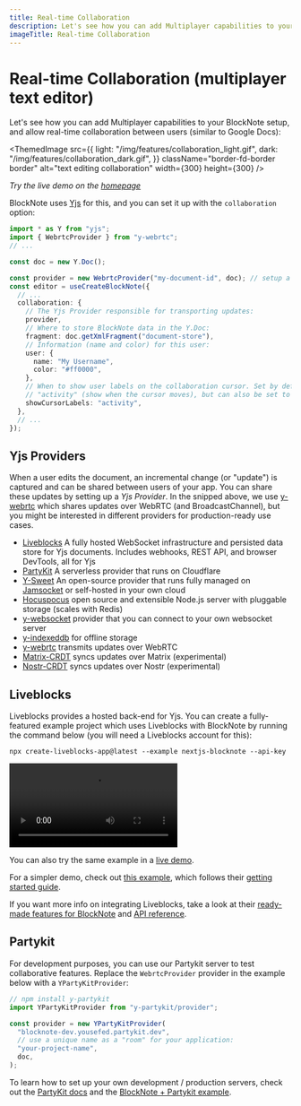 ```yaml
---
title: Real-time Collaboration
description: Let's see how you can add Multiplayer capabilities to your BlockNote setup, and allow real-time collaboration between users (similar to Google Docs)
imageTitle: Real-time Collaboration
---
```


# Real-time Collaboration (multiplayer text editor)

Let's see how you can add Multiplayer capabilities to your BlockNote setup, and allow real-time collaboration between users (similar to Google Docs):

<ThemedImage
  src={{
    light: "/img/features/collaboration_light.gif",
    dark: "/img/features/collaboration_dark.gif",
  }}
  className="border-fd-border border"
  alt="text editing collaboration"
  width={300}
  height={300}
/>

_Try the live demo on the [homepage](https://www.blocknotejs.org)_

BlockNote uses [Yjs](https://github.com/yjs/yjs) for this, and you can set it up with the `collaboration` option:

```typescript
import * as Y from "yjs";
import { WebrtcProvider } from "y-webrtc";
// ...

const doc = new Y.Doc();

const provider = new WebrtcProvider("my-document-id", doc); // setup a yjs provider (explained below)
const editor = useCreateBlockNote({
  // ...
  collaboration: {
    // The Yjs Provider responsible for transporting updates:
    provider,
    // Where to store BlockNote data in the Y.Doc:
    fragment: doc.getXmlFragment("document-store"),
    // Information (name and color) for this user:
    user: {
      name: "My Username",
      color: "#ff0000",
    },
    // When to show user labels on the collaboration cursor. Set by default to
    // "activity" (show when the cursor moves), but can also be set to "always".
    showCursorLabels: "activity",
  },
  // ...
});
```

## Yjs Providers

When a user edits the document, an incremental change (or "update") is captured and can be shared between users of your app. You can share these updates by setting up a _Yjs Provider_. In the snipped above, we use [y-webrtc](https://github.com/yjs/y-webrtc) which shares updates over WebRTC (and BroadcastChannel), but you might be interested in different providers for production-ready use cases.

- [Liveblocks](https://liveblocks.io/yjs) A fully hosted WebSocket infrastructure and persisted data store for Yjs documents. Includes webhooks, REST API, and browser DevTools, all for Yjs
- [PartyKit](https://www.partykit.io/) A serverless provider that runs on Cloudflare
- [Y-Sweet](https://jamsocket.com/y-sweet) An open-source provider that runs fully managed on [Jamsocket](https://jamsocket.com) or self-hosted in your own cloud
- [Hocuspocus](https://www.hocuspocus.dev/) open source and extensible Node.js server with pluggable storage (scales with Redis)
- [y-websocket](https://github.com/yjs/y-websocket) provider that you can connect to your own websocket server
- [y-indexeddb](https://github.com/yjs/y-indexeddb) for offline storage
- [y-webrtc](https://github.com/yjs/y-webrtc) transmits updates over WebRTC
- [Matrix-CRDT](https://github.com/yousefED/matrix-crdt) syncs updates over Matrix (experimental)
- [Nostr-CRDT](https://github.com/yousefED/nostr-crdt) syncs updates over Nostr (experimental)

## Liveblocks

Liveblocks provides a hosted back-end for Yjs. You can create a fully-featured example project which uses Liveblocks with BlockNote by running the command below (you will need a Liveblocks account for this):

```shell
npx create-liveblocks-app@latest --example nextjs-blocknote --api-key
```

<video
  autoPlay
  loop
  src="/img/screenshots/liveblocks_blocknote_example.mp4"
  aria-label="BlockNote example using Liveblocks Yjs, showing collaboration and DevTools"
/>

You can also try the same example in a [live demo](https://liveblocks.io/examples/collaborative-text-editor/nextjs-blocknote).

For a simpler demo, check out [this example](/docs/examples/collaboration/liveblocks), which follows their [getting started guide](https://liveblocks.io/docs/get-started/react-blocknote).

If you want more info on integrating Liveblocks, take a look at their [ready-made features for BlockNote](https://liveblocks.io/docs/ready-made-features/text-editor/blocknote) and [API reference](https://liveblocks.io/docs/api-reference/liveblocks-react-blocknote#AnchoredThreads).

## Partykit

For development purposes, you can use our Partykit server to test collaborative features. Replace the `WebrtcProvider` provider in the example below with a `YPartyKitProvider`:

```typescript
// npm install y-partykit
import YPartyKitProvider from "y-partykit/provider";

const provider = new YPartyKitProvider(
  "blocknote-dev.yousefed.partykit.dev",
  // use a unique name as a "room" for your application:
  "your-project-name",
  doc,
);
```

To learn how to set up your own development / production servers, check out the [PartyKit docs](https://github.com/partykit/partykit) and the [BlockNote + Partykit example](https://github.com/partykit/partykit/tree/main/examples/blocknote).

[//]: # "# Live demo"
[//]: #
[//]: # "Below, two editors are connected to each other. Note that anything you type is shared live with other visitors of this webpage, so be friendly ;)"
[//]: #
[//]: # "::: sandbox {template=react-ts}"
[//]: #
[//]: # "```typescript-vue /App.tsx"
[//]: # 'import { BlockNoteEditor } from "@blocknote/core";'
[//]: # 'import { BlockNoteView, useCreateBlockNote } from "@blocknote/react";'
[//]: # 'import YPartyKitProvider from "y-partykit/provider";'
[//]: # 'import * as Y from "yjs";'
[//]: # 'import "@blocknote/react/style.css";'
[//]: #
[//]: # "const doc = new Y.Doc();"
[//]: # "const provider = new YPartyKitProvider("
[//]: # '  "blocknote-dev.yousefed.partykit.dev",'
[//]: # '  // use a unique name as a "room" for your application:'
[//]: # '  "docs-demo",'
[//]: # "  doc"
[//]: # ");"
[//]: #
[//]: # "export default function App() {"
[//]: # "  // Creates a new editor instance."
[//]: # "  const editor: BlockNoteEditor | null = useBlockNote({"
[//]: # "    collaboration: {"
[//]: # "      provider,"
[//]: # '      fragment: doc.getXmlFragment("document-store"),'
[//]: # "      user: {"
[//]: # '        name: "User 1",'
[//]: # '        color: "#ff0000",'
[//]: # "      },"
[//]: # "    },"
[//]: # "  });"
[//]: #
[//]: # "  // Renders the editor instance using a React component."
[//]: # '  return <BlockNoteView editor={editor} theme={"{{ getTheme(isDark) }}"} />;'
[//]: # "}"
[//]: # "```"
[//]: #
[//]: # "```css-vue /styles.css [hidden]"
[//]: # "{{ getStyles(isDark) }}"
[//]: # "```"
[//]: #
[//]: # ":::"
[//]: #
[//]: # "::: sandbox {template=react-ts}"
[//]: #
[//]: # "```typescript-vue /App.tsx"
[//]: # 'import { BlockNoteEditor } from "@blocknote/core";'
[//]: # 'import { BlockNoteView, useCreateBlockNote } from "@blocknote/react";'
[//]: # 'import YPartyKitProvider from "y-partykit/provider";'
[//]: # 'import * as Y from "yjs";'
[//]: # 'import "@blocknote/react/style.css";'
[//]: #
[//]: # "const doc = new Y.Doc();"
[//]: # "const provider = new YPartyKitProvider("
[//]: # '  "blocknote-dev.yousefed.partykit.dev",'
[//]: # '  // use a unique name as a "room" for your application:'
[//]: # '  "docs-demo",'
[//]: # "  doc"
[//]: # ");"
[//]: #
[//]: # "export default function App() {"
[//]: # "  // Creates a new editor instance."
[//]: # "  const editor: BlockNoteEditor | null = useBlockNote({"
[//]: # "    collaboration: {"
[//]: # "      provider,"
[//]: # '      fragment: doc.getXmlFragment("document-store"),'
[//]: # "      user: {"
[//]: # '        name: "User 2",'
[//]: # '        color: "#00ff00",'
[//]: # "      },"
[//]: # "    },"
[//]: # "  });"
[//]: #
[//]: # "  // Renders the editor instance using a React component."
[//]: # '  return <BlockNoteView editor={editor} theme={"{{ getTheme(isDark) }}"} />;'
[//]: # "}"
[//]: # "```"
[//]: #
[//]: # "```css-vue /styles.css [hidden]"
[//]: # "{{ getStyles(isDark) }}"
[//]: # "```"
[//]: #
[//]: # ":::"

